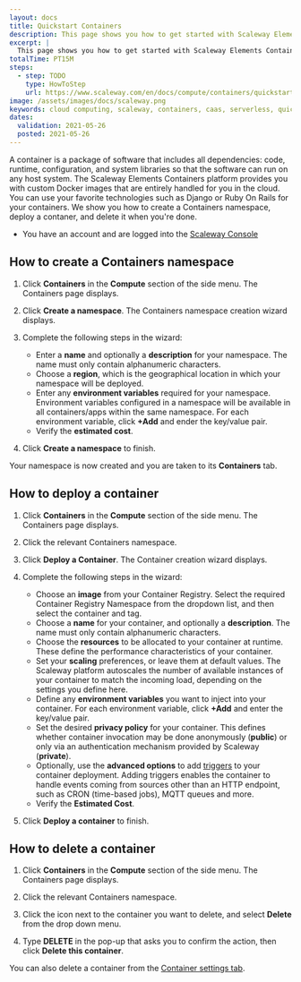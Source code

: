 ```yaml
---
layout: docs
title: Quickstart Containers
description: This page shows you how to get started with Scaleway Elements Containers
excerpt: |
  This page shows you how to get started with Scaleway Elements Containers.
totalTime: PT15M
steps:
  - step: TODO
    type: HowToStep
    url: https://www.scaleway.com/en/docs/compute/containers/quickstart
image: /assets/images/docs/scaleway.png
keywords: cloud computing, scaleway, containers, caas, serverless, quickstart
dates:
  validation: 2021-05-26
  posted: 2021-05-26
---
```


A container is a package of software that includes all dependencies: code, runtime, configuration, and system libraries so that the software can run on any host system. The Scaleway Elements Containers platform provides you with custom Docker images that are entirely handled for you in the cloud. You can use your favorite technologies such as Django or Ruby On Rails for your containers. We show you how to create a Containers namespace, deploy a contaner, and delete it when you're done.

<Message type="requirement">

  - You have an account and are logged into the [Scaleway Console](https://console.scaleway.com/) 

</Message>

## How to create a Containers namespace

1. Click **Containers** in the **Compute** section of the side menu. The Containers page displays.

2. Click **Create a namespace**. The Containers namespace creation wizard displays.

3. Complete the following steps in the wizard: 

    - Enter a **name** and optionally a **description** for your namespace. The name must only contain alphanumeric characters.
    - Choose a **region**, which is the geographical location in which your namespace will be deployed.
    - Enter any **environment variables** required for your namespace. Environment variables configured in a namespace will be available in all containers/apps within the same namespace. For each environment variable, click **+Add** and ender the key/value pair.
    - Verify the **estimated cost**.

4. Click **Create a namespace** to finish.

Your namespace is now created and you are taken to its **Containers** tab.

## How to deploy a container

1. Click **Containers** in the **Compute** section of the side menu. The Containers page displays.

2. Click the relevant Containers namespace. 

3. Click **Deploy a Container**. The Container creation wizard displays.

4. Complete the following steps in the wizard: 

    - Choose an **image** from your Container Registry. Select the required Container Registry Namespace from the dropdown list, and then select the container and tag.
    - Choose a **name** for your container, and optionally a **description**. The name must only contain alphanumeric characters.
    - Choose the **resources** to be allocated to your container at runtime. These define the performance characteristics of your container.
    - Set your **scaling** preferences, or leave them at default values. The Scaleway platform autoscales the number of available instances of your container to match the incoming load, depending on the settings you define here.
    - Define any **environment variables** you want to inject into your container. For each environment variable, click **+Add** and enter the key/value pair.
    - Set the desired **privacy policy** for your container. This defines whether container invocation may be done anonymously (**public**) or only via an authentication mechanism provided by Scaleway (**private**). 
    - Optionally, use the **advanced options** to add [triggers](/compute/containers/concepts/#trigger) to your container deployment. Adding triggers enables the container to handle events coming from sources other than an HTTP endpoint, such as CRON (time-based jobs), MQTT queues and more. 
    - Verify the **Estimated Cost**.

5. Click **Deploy a container** to finish.

## How to delete a container

1. Click **Containers** in the **Compute** section of the side menu. The Containers page displays.

2. Click the relevant Containers namespace.

2. Click the <Icon name="more" /> icon next to the container you want to delete, and select **Delete** from the drop down menu. 

3. Type **DELETE** in the pop-up that asks you to confirm the action, then click **Delete this container**.

<Message type="tip">

  You can also delete a container from the [Container settings tab](link-to-modify-privacy-policies-how-to).

</Message>
